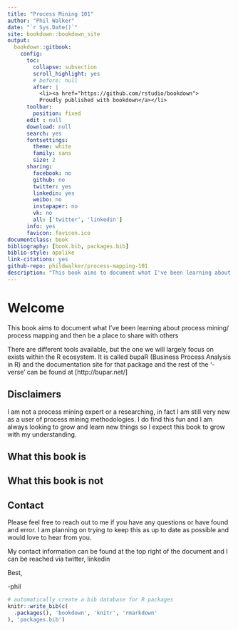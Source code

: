 ```yaml
--- 
title: "Process Mining 101"
author: "Phil Walker"
date: "`r Sys.Date()`"
site: bookdown::bookdown_site
output: 
  bookdown::gitbook:
    config:
      toc:
        collapse: subsection
        scroll_highlight: yes
        # before: null
        after: |
          <li><a href="https://github.com/rstudio/bookdown">
          Proudly published with bookdown</a></li>
      toolbar:
        position: fixed
      edit : null
      download: null
      search: yes
      fontsettings:
        theme: white
        family: sans
        size: 2
      sharing:
        facebook: no
        github: no
        twitter: yes
        linkedin: yes
        weibo: no
        instapaper: no
        vk: no
        all: ['twitter', 'linkedin']
      info: yes
      favicon: favicon.ico
documentclass: book
bibliography: [book.bib, packages.bib]
biblio-style: apalike
link-citations: yes
github-repo: phildwalker/process-mapping-101
description: "This book aims to document what I've been learning about process mining/ process mapping and then be a place to share with others"
---
```


# Welcome

This book aims to document what I've been learning about process mining/ process mapping and then be a place to share with others

There are different tools available, but the one we will largely focus on exists within the R ecosystem. It is called bupaR (Business Process Analysis in R) and the documentation site for that package and the rest of the '-verse' can be found at [http://bupar.net/]


## Disclaimers

I am not a process mining expert or a researching, in fact I am still very new as a user of process mining methodologies. I do find this fun and I am always looking to grow and learn new things so I expect this book to grow with my understanding.


## What this book is



## What this book is not


## Contact

Please feel free to reach out to me if you have any questions or have found and error. I am planning on trying to keep this as up to date as possible and would love to hear from you.

My contact information can be found at the top right of the document and I can be reached via twitter, linkedin

Best,

-phil

```r
# automatically create a bib database for R packages
knitr::write_bib(c(
  .packages(), 'bookdown', 'knitr', 'rmarkdown'
), 'packages.bib')
```

